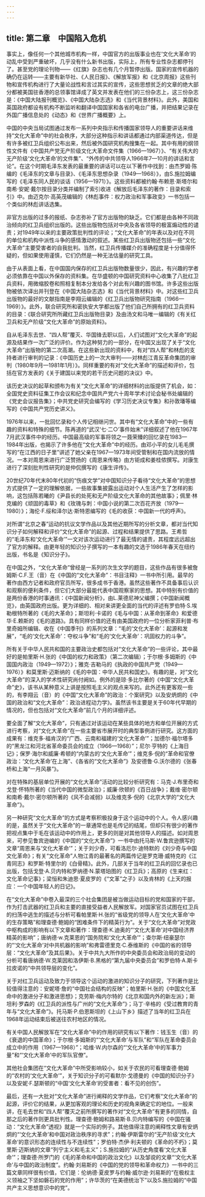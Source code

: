 ```yaml
---
---
---
```

title: 第二章　中国陷入危机
---



事实上，像任何一个其他城市机构一样，中国官方的出版事业也在‘文化大革命’的动乱中受到严重破坏，几乎没有什么新书出版，实际上，所有专业性杂志都停刊了。甚至党的理论刊物——《红旗》杂志也有几个月暂停出版。国家的宣传机器的确仍在运转——主要有新华社、《人民日报》、《解放军报》和《北京周报》这些刊物和宣传机构进行了大量论战性和言过其实的宣传，这些思想贫乏的文章的绝大部分都被美国驻香港的总领事馆译成了英文并发表在他们的三份杂志上，这三份杂志是：《中国大陆报刊概览》、《中国大陆杂志选》和《当代背景材料》。此外，美国和英国政府都设有机构不断监听和翻译中国国家和各省的电台广播，并把结果记录在外国广播信息处的《动态》和《世界广播概要》上。

中国的中央当局试图通过发布一系列中央指示和传播国家领导人的重要讲话来维持“文化大革命”中的社会秩序，大部分这种指示和讲话都通过内部渠道传达，但是有许多被红卫兵组织公布出来，然后被外国研究机构搜集在一起。其中有用的纲领性文件有《中国共产党无产阶级文化大革命文件集（1966—1967）》、“有关伟大的无产阶级‘文化大革命’的文件集”、“外传的中共领导人1966年7—10月的讲话和言论”。在这个时期毛泽东发表的最重要的讲话可以在以下著作中找到：由杰罗姆·陈编的《毛泽东的文章与目录》、《毛泽东思想杂录（1949—1968）》，由S.施拉姆编写的《毛泽东同人民的谈话（1956—1971）》。这些资料都被约翰·布赖恩·斯塔尔和南希·安妮·戴尔按目录分类并编制了索引收进《解放后毛泽东的著作：目录和索引》中。由迈克尔·高英茂编辑的《林彪事件：权力政治和军事政变》一书包括一个类似的林彪讲话选集。

非官方出版的过多的报纸、杂志弥补了官方出版物的缺乏。它们都是由各种不同政治倾向的红卫兵组织出版的。这些出版物包括对中央及各省领导的极富煽动性的谴责；对1949年以来的主要政策批判性的评论；“文化大革命”的年表以及对在不同的单位和机构中派性斗争的感情激动的叙述。某些红卫兵出版物还包括一些“文化大革命”主要受害者的自我批判。当然，红卫兵传播媒介的准确程度是十分值得怀疑的，但如果使用谨慎，它们仍然是一种无法估量的研究工具。

由于从表面上看，在中国国内保存的红卫兵出版物数量很少，因此，有兴趣的学者必须依靠在中国以外保存的资料集。在华盛顿的中国研究资料中心收集了八批红卫兵资料，用微缩胶卷和照相复制本分发给各个对此有兴趣的图书馆。许多这些出版物被依次译出并刊登在《中国大陆杂志选》和《当代背景材料》中。对这些红卫兵出版物的最好的文献指南是李翔云编辑的《红卫兵出版物研究指南（1966—1969）》。此外，联合研究所和密执安大学都出版了他们自己所拥有的红卫兵资料的目录：《联合研究所所藏红卫兵出版物目录》及由汤文和马唯一编辑的《有关红卫兵和无产阶级“文化大革命”的原始资料》。

自从毛泽东去世、“四人帮”覆灭、华国锋去职以后，人们试图对“文化大革命”的起源及结果作一次广泛的评价。作为这种努力的一部分，在中国又出现了关于“文化大革命”出版物的第二次高潮。在这些新出现的资料中，有对“四人帮”和林彪的支持者进行审判的记录：《中国历史上的一次大审判——对林彪江青反革命集团的审判（1980年9月—1981年1月）》。同样重要的有对“文化大革命”的描述和评价，包括在官方发表的《关于建国以来党的若干历史问题的决议》中。

该历史决议的起草和颁布为有关“文化大革命”的详细材料的出版提供了机会，如：全国党史资料征集工作会议和纪念中国共产党六十周年学术讨论会秘书处编辑的《党史会议报告集》；中共党史研究会编写的《学习历史决议专集》和孙敦璠等编写的《中国共产党历史讲义》。

1976年以来，一批回忆录和个人传记相继问世。其中有“文化大革命”中的一些有趣的资料和特殊的细节。陈再道的“武汉‘七·二○’事件始末”详细叙述了他在1967年7月武汉事件中的经历。中国最高级的军事将领之一聂荣臻的回忆录在1983—1984年出版，也揭示了许多他在“文化大革命”中的经历。由邓小平的女儿毛毛撰写的“在江西的日子里”讲述了她父亲在1967—1973年间受管制和在国内流放的情况。一本对周恩来进行广泛赞扬的《周恩来传略》由方钜成和姜桂侬撰写。对康生进行了深刻批判性研究的是仲侃撰写的《康生评传》。

20世纪70年代末80年代初的“伤痕文学”对中国知识分子看待“文化大革命”的思想方式提供了一定的理解依据，一些故事集披露出运动对个人生活产生了怎样的影响，这包括陈若曦的《尹县长的处死和无产阶级文化大革命的其他故事》；佩里·林克编的《顽固的毒草》和《玫瑰与刺：中国小说的第二次百花齐放（1979—1980）》；海伦·F.绥和泽尔达·斯特恩编写的《毛的收获：中国新一代的呼声》。

对所谓“北京之春”运动的抗议文学作品以及其他近期所写的分析文章，都对当代知识分子如何解释和评价“文化大革命”的起源、过程和结果提供了思路。王希哲的“毛泽东和‘文化大革命’”一文对该次运动进行了最无情的谴责，其程度远远超出了官方的解释。由更年轻的知识分子撰写的一本有趣的文选于1986年春天在纽约出版，书名是《知识分子》。

在中国之外，“文化大革命”曾经是一系列的次生文学的题目，这些作品有很多被詹姆斯·C.F.王（音）在《中国的“文化大革命”：书目注释》一书中所引用。最早的著作由西方记者和政府官员所写，很多成书于香港。虽然这些著作不具备事后认识和观察的便利条件，但它们大部分最能代表中国观察家的思想。其中特别有价值的是两份香港的时事通讯：《中国新闻分析》，由L.莱德尼神父编撰；《中国新闻概览》，由英国政府出版。更为详细的、相对来讲更全面的当代的评述有罗伯特·S.埃勒根特所著的《毛的大革命》；斯坦利·卡诺的《毛与中国：从革命到革命》和爱德华·E.赖斯的《毛的道路》。具有同样价值的还有由美国政府的一位分析家菲利普·布里奇姆所编辑、收在《中国季刊》的系列文章：“毛的‘文化大革命’：起源和发展”，“毛的‘文化大革命’：夺权斗争”和“毛的‘文化大革命’：巩固权力的斗争”。

所有关于中华人民共和国的主要政治史都包括对“文化大革命”的一些评论，其中最好的是帕里斯·H.张的《中国的权力和政策》（第二次编辑）；于尔根·多姆斯的《中国国内政治（1949—1972）》；雅克·吉勒马的《执政的中国共产党（1949—1976）》和莫里斯·迈斯纳的《毛的中国：中华人民共和国史》。有趣的是，对“文化大革命”的深入的学术性研究尚付阙如。例外的是琼·多比尔著的《中国“文化大革命”史》，该书从某种意义上讲是按照毛主义的观点来写的。此外还有更客观一些的，有李翔云（音）的《中国“文化大革命”的政治：个案研究》以及安炳炯的《中国的政治和“文化大革命”：政治进程动力学》。虽然该书主要是关于60年代早期的情况的，但也包括对“文化大革命”前几个月的详细评述。

要全面了解“文化大革命”，只有通过对该运动在某些具体的地方和单位开展的方式进行考察，对“文化大革命”在一些主要省市展开时的典型事例进行研究。这方面的成果有：维克多·福肯汉的“广西、云南和福建的‘文化大革命’”；加德尔·福尔塔多的“黑龙江和河北省革命委员会的成立（1966—1968）”；尼尔·亨特的《上海日记》；保罗·海尔和威廉·希顿的“内蒙古的‘文化大革命’”；维克多·倪的“革命和官僚政治：‘文化大革命’在上海”、《各省的“文化大革命”》及安德鲁·G.沃尔德的《张春桥和上海“一月风暴”》。

对在特殊的基层单位开展的“文化大革命”活动的比较分析研究有：马克·J.布里奇和戈登·怀特所著的《当代中国的微型政治》；威廉·欣顿的《百日战争》；戴维·密尔顿和南希·戴尔·密尔顿所著的《风不会减弱》以及维克多·倪的《北京大学的“文化大革命”》。

另一种研究“文化大革命”的方式是考察积极投身于这个运动中的个人。令人感兴趣的是，虽然关于“文化大革命”的一章通常也是毛传记的结尾，但却只有很少的著作把视点集中于毛在该运动中的作用上，更多的则是对其他领导人的描述。如对周恩来，可参见鲁宾逊编的《中国的“文化大革命”》一书中由托马斯·W.鲁宾逊撰写的文章“周恩来与‘文化大革命’”；关于刘少奇，可看洛厄尔·迪特默的《刘少奇与中国文化革命》；有关“文化革命”人物江青的最著名的两篇传记是罗克珊·威特克的《江青同志》和罗斯·特里尔的《白骨精》。此外，几部关于当年的红卫兵的回忆录也已出版，包括戈登·A.贝内特和罗纳德·N.蒙塔珀图的《红卫兵》；高原的《生来红：文化革命记事》；梁恒和朱迪思·夏皮罗的《“文革”之子》以及肯林的《上天的报应：一个中国年轻人的日记》。

在“文化大革命”中卷入最深的三个社会集团是被当做运动目标的党和国家的干部，作为打击武器的红卫兵和主要的直接受益者人民解放军。对国家官员试图在红卫兵的扫荡中逃生的描述与分析可看帕里斯·H.张的“省级党的领导人在‘文化大革命’中的生存策略”和理查德·鲍姆的“困难条件下的精英行为”。关于“文化大革命”对党政中枢构成的影响有以下文章和著作：理查德·K.迪奥的“‘文化大革命’对中国经济界精英的影响”；唐纳德·w.克莱恩的“国务院和‘文化大革命’”；查尔斯·纽豪瑟尔的“‘文化大革命’对中共机器的影响”和弗雷德里克·C.泰维斯的《中国的省的领导层：“文化大革命”及其后果》。关于中共九大所作的中央委员会和政治局的变动的分析可看唐纳德·W.克莱因和洛伊斯·B.黑格的“第九届中央委员会”和罗伯特·A.斯卡拉皮诺的“中共领导层的变化”。

关于对红卫兵运动及致力于领导这个运动的激进的知识分子的研究，下列著作是比较值得注意的：安妮塔·詹的“中国社会结构的反映”；帕里斯·H.张的《中国文化革命中的激进分子和激进思想》；克劳斯·梅内尔特的《北京和国内外的新左派》；斯坦利·罗森的《红卫兵的派性与广州的“文化大革命”》；马丁·辛格的《受过教育的青年与“文化大革命”》。托马斯·P.伯恩斯坦的《上山下乡》描述了当年的红卫兵在1968年运动结束后被送往农村地区的情况。

有关中国人民解放军在“文化大革命”中的作用的研究有以下著作：钱玉生（音）的《衰退的中国革命》；于尔根·多姆斯的“‘文化大革命’与军队”和“军队在革命委员会成立中的作用（1967—1968）”；哈维·W.内尔森的“‘文化大革命’中的军事力量”和“‘文化大革命’中的军队官僚”。

其他社会集团在“文化大革命”中所受影响较小，如关于农民的可看理查德·鲍姆的“农村的‘文化大革命’”，关于知识分子的可看默尔·戈德曼的《中国的知识分子》以及安妮·F.瑟斯顿的“中国‘文化大革命’的受害者：看不见的创伤”。

最后，还有一大批对“文化大革命”进行阐释的文学作品，它们考察“文化大革命”的起源，评价它的结果，从更加客观的理论和历史的视角来确定它的地位。一般来讲，在毛去世和“四人帮”覆灭之前所撰写的著作对“文化大革命”有更多的同情，自那之后的著作则更具批判性。理查德·鲍姆和路易斯·B.贝内特编写的《中国在骚动：“文化大革命”透视》就是一个实际的例子。其他值得注意的阐释性文章有安炳炯的“‘文化大革命’和中国对政治秩序的寻求”；约翰·伊斯雷尔的“无产阶级‘文化大革命’的意识形态的连续性与不连续性”；罗伯特·杰伊·利夫顿的《革命的不朽》；莫里斯·迈斯纳的文章“列宁主义和毛主义”；S.施拉姆的“从历史角度看‘文化大革命’”；理查德·所罗门的《毛的革命和中国的政治文化》以及邹谠的文章“‘文化大革命’与中国的政治制度”。约翰·刘易斯的《中国的党的领导和革命权力》一书中的三篇文章同样很有价值，它们是：伦纳德·夏皮罗与约翰·威尔逊·刘易斯的“在极权主义领袖之下坚如磐石的党的作用”；许华茨的“在美德统治下”以及S.施拉姆的“中国共产主义思想意识中的党”。